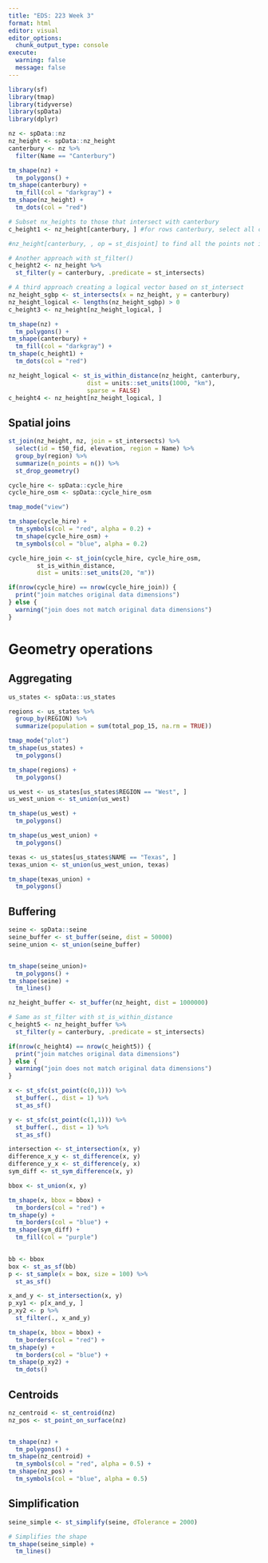 ```yaml
---
title: "EDS: 223 Week 3"
format: html
editor: visual
editor_options: 
  chunk_output_type: console
execute: 
  warning: false
  message: false
---
```


```r
library(sf)
library(tmap)
library(tidyverse)
library(spData)
library(dplyr)
```

```r
nz <- spData::nz
nz_height <- spData::nz_height
canterbury <- nz %>% 
  filter(Name == "Canterbury")

tm_shape(nz) +
  tm_polygons() +
tm_shape(canterbury) +
  tm_fill(col = "darkgray") +
tm_shape(nz_height) +
  tm_dots(col = "red")
```

```r
# Subset nx_heights to those that intersect with canterbury
c_height1 <- nz_height[canterbury, ] #for rows canterbury, select all columns

#nz_height[canterbury, , op = st_disjoint] to find all the points not in canterbury

# Another approach with st_filter()
c_height2 <- nz_height %>%
  st_filter(y = canterbury, .predicate = st_intersects)

# A third approach creating a logical vector based on st_intersect
nz_height_sgbp <- st_intersects(x = nz_height, y = canterbury)
nz_height_logical <- lengths(nz_height_sgbp) > 0
c_height3 <- nz_height[nz_height_logical, ]
```

```r
tm_shape(nz) +
  tm_polygons() +
tm_shape(canterbury) +
  tm_fill(col = "darkgray") +
tm_shape(c_height1) +
  tm_dots(col = "red")
```

```r
nz_height_logical <- st_is_within_distance(nz_height, canterbury,
                      dist = units::set_units(1000, "km"),
                      sparse = FALSE)
c_height4 <- nz_height[nz_height_logical, ]
```

## Spatial joins

```r
st_join(nz_height, nz, join = st_intersects) %>%
  select(id = t50_fid, elevation, region = Name) %>%
  group_by(region) %>%
  summarize(n_points = n()) %>%
  st_drop_geometry()
```

```r
cycle_hire <- spData::cycle_hire
cycle_hire_osm <- spData::cycle_hire_osm

tmap_mode("view")

tm_shape(cycle_hire) +
  tm_symbols(col = "red", alpha = 0.2) +
  tm_shape(cycle_hire_osm) +
  tm_symbols(col = "blue", alpha = 0.2)
```

```r
cycle_hire_join <- st_join(cycle_hire, cycle_hire_osm,
        st_is_within_distance,
        dist = units::set_units(20, "m"))
```

```r
if(nrow(cycle_hire) == nrow(cycle_hire_join)) {
  print("join matches original data dimensions")
} else {
  warning("join does not match original data dimensions")
}
```

# Geometry operations
## Aggregating

```r
us_states <- spData::us_states

regions <- us_states %>%
  group_by(REGION) %>%
  summarize(population = sum(total_pop_15, na.rm = TRUE))

tmap_mode("plot")
tm_shape(us_states) +
  tm_polygons()

tm_shape(regions) +
  tm_polygons()
```

```r
us_west <- us_states[us_states$REGION == "West", ]
us_west_union <- st_union(us_west)

tm_shape(us_west) +
  tm_polygons()

tm_shape(us_west_union) +
  tm_polygons()

texas <- us_states[us_states$NAME == "Texas", ]
texas_union <- st_union(us_west_union, texas)

tm_shape(texas_union) +
  tm_polygons()
```

## Buffering

```r
seine <- spData::seine
seine_buffer <- st_buffer(seine, dist = 50000)
seine_union <- st_union(seine_buffer)


tm_shape(seine_union)+
  tm_polygons() +
tm_shape(seine) +
  tm_lines()
```

```r
nz_height_buffer <- st_buffer(nz_height, dist = 1000000)

# Same as st_filter with st_is_within_distance
c_height5 <- nz_height_buffer %>%
  st_filter(y = canterbury, .predicate = st_intersects)

if(nrow(c_height4) == nrow(c_height5)) {
  print("join matches original data dimensions")
} else {
  warning("join does not match original data dimensions")
}
```

```r
x <- st_sfc(st_point(c(0,1))) %>%
  st_buffer(., dist = 1) %>%
  st_as_sf()

y <- st_sfc(st_point(c(1,1))) %>%
  st_buffer(., dist = 1) %>%
  st_as_sf()

intersection <- st_intersection(x, y)
difference_x_y <- st_difference(x, y)
difference_y_x <- st_difference(y, x)
sym_diff <- st_sym_difference(x, y)

bbox <- st_union(x, y)

tm_shape(x, bbox = bbox) +
  tm_borders(col = "red") +
tm_shape(y) +
  tm_borders(col = "blue") +
tm_shape(sym_diff) +
  tm_fill(col = "purple")
  
```

```r
bb <- bbox
box <- st_as_sf(bb)
p <- st_sample(x = box, size = 100) %>%
  st_as_sf()

x_and_y <- st_intersection(x, y)
p_xy1 <- p[x_and_y, ]
p_xy2 <- p %>%
  st_filter(., x_and_y)

tm_shape(x, bbox = bbox) +
  tm_borders(col = "red") +
tm_shape(y) +
  tm_borders(col = "blue") +
tm_shape(p_xy2) +
  tm_dots()
```

## Centroids

```r
nz_centroid <- st_centroid(nz)
nz_pos <- st_point_on_surface(nz)


tm_shape(nz) +
  tm_polygons() +
tm_shape(nz_centroid) +
  tm_symbols(col = "red", alpha = 0.5) +
tm_shape(nz_pos) +
  tm_symbols(col = "blue", alpha = 0.5)
```

## Simplification

```r
seine_simple <- st_simplify(seine, dTolerance = 2000)

# Simplifies the shape
tm_shape(seine_simple) +
  tm_lines()
```











